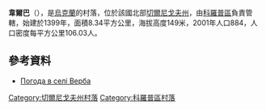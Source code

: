 {{coord|51|42|2|N|32|47|33|E|scale:100000|display=title}}

'''韋爾巴'''（{{lang-uk|Верба}}），是[[烏克蘭|烏克蘭]]的村落，位於該國北部[[切爾尼戈夫州|切爾尼戈夫州]]，由[[科羅普區|科羅普區]]負責管轄，始建於1399年，面積8.34平方公里，海拔高度149米，2001年人口884，人口密度每平方公里106.03人。

==參考資料==
* [http://weather.in.ua/ua/chernigovskaja/3063 Погода в селі Верба] {{Wayback|url=http://weather.in.ua/ua/chernigovskaja/3063 |date=20111220092238 }}

[[Category:切爾尼戈夫州村落|Category:切爾尼戈夫州村落]]
[[Category:科羅普區村落|Category:科羅普區村落]]


{{Chernihiv-geo-stub}}